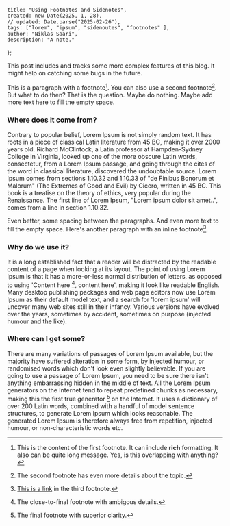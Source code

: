     title: "Using Footnotes and Sidenotes",
    created: new Date(2025, 1, 28),
    // updated: Date.parse("2025-02-26"),
    tags: ["lorem", "ipsum", "sidenoutes", "footnotes" ],
    author: "Niklas Saari",
    description: "A note."
};

This post includes and tracks some more complex features of this blog.
It might help on catching some bugs in the future.

This is a paragraph with a footnote[^1]. 
You can also use a second footnote[^2].
But what to do then? That is the question. Maybe do nothing.
Maybe add more text here to fill the empty space.

### Where does it come from?

Contrary to popular belief, Lorem Ipsum is not simply random text. It has roots in a piece of classical Latin literature from 45 BC, making it over 2000 years old. Richard McClintock, a Latin professor at Hampden-Sydney College in Virginia, looked up one of the more obscure Latin words, consectetur, from a Lorem Ipsum passage, and going through the cites of the word in classical literature, discovered the undoubtable source. Lorem Ipsum comes from sections 1.10.32 and 1.10.33 of "de Finibus Bonorum et Malorum" (The Extremes of Good and Evil) by Cicero, written in 45 BC. This book is a treatise on the theory of ethics, very popular during the Renaissance. The first line of Lorem Ipsum, "Lorem ipsum dolor sit amet..", comes from a line in section 1.10.32.

Even better, some spacing between the paragraphs.
And even more text to fill the empty space.
Here's another paragraph with an inline footnote[^3].


### Why do we use it?

It is a long established fact that a reader will be distracted by the readable content of a page when looking at its layout. The point of using Lorem Ipsum is that it has a more-or-less normal distribution of letters, as opposed to using 'Content here [^4], content here', making it look like readable English. Many desktop publishing packages and web page editors now use Lorem Ipsum as their default model text, and a search for 'lorem ipsum' will uncover many web sites still in their infancy. Various versions have evolved over the years, sometimes by accident, sometimes on purpose (injected humour and the like).

### Where can I get some?

There are many variations of passages of Lorem Ipsum available, but the majority have suffered alteration in some form, by injected humour, or randomised words which don't look even slightly believable. If you are going to use a passage of Lorem Ipsum, you need to be sure there isn't anything embarrassing hidden in the middle of text. All the Lorem Ipsum generators on the Internet tend to repeat predefined chunks as necessary, making this the first true generator [^5] on the Internet. It uses a dictionary of over 200 Latin words, combined with a handful of model sentence structures, to generate Lorem Ipsum which looks reasonable. The generated Lorem Ipsum is therefore always free from repetition, injected humour, or non-characteristic words etc.


[^1]: This is the content of the first footnote. It can include **rich** formatting. It also can be quite long message. Yes, is this overlapping with anything?
[^2]: The second footnote has even more details about the topic.
[^3]: [This is a link](https://example.com) in the third footnote.
[^4]: The close-to-final footnote with ambigous details.
[^5]: The final footnote with superior clarity.

